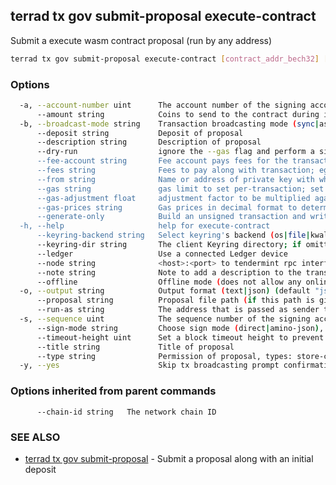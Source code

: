 ## terrad tx gov submit-proposal execute-contract

Submit a execute wasm contract proposal (run by any address)

```sh Terrad
terrad tx gov submit-proposal execute-contract [contract_addr_bech32] [json_encoded_migration_args] [flags]
```

### Options

```sh Terrad
  -a, --account-number uint      The account number of the signing account (offline mode only)
      --amount string            Coins to send to the contract during instantiation
  -b, --broadcast-mode string    Transaction broadcasting mode (sync|async|block) (default "sync")
      --deposit string           Deposit of proposal
      --description string       Description of proposal
      --dry-run                  ignore the --gas flag and perform a simulation of a transaction, but don't broadcast it (when enabled, the local Keybase is not accessible)
      --fee-account string       Fee account pays fees for the transaction instead of deducting from the signer
      --fees string              Fees to pay along with transaction; eg: 10uatom
      --from string              Name or address of private key with which to sign
      --gas string               gas limit to set per-transaction; set to "auto" to calculate sufficient gas automatically (default 200000)
      --gas-adjustment float     adjustment factor to be multiplied against the estimate returned by the tx simulation; if the gas limit is set manually this flag is ignored  (default 1)
      --gas-prices string        Gas prices in decimal format to determine the transaction fee (e.g. 0.1uatom)
      --generate-only            Build an unsigned transaction and write it to STDOUT (when enabled, the local Keybase is not accessible)
  -h, --help                     help for execute-contract
      --keyring-backend string   Select keyring's backend (os|file|kwallet|pass|test|memory) (default "os")
      --keyring-dir string       The client Keyring directory; if omitted, the default 'home' directory will be used
      --ledger                   Use a connected Ledger device
      --node string              <host>:<port> to tendermint rpc interface for this chain (default "tcp://localhost:26657")
      --note string              Note to add a description to the transaction (previously --memo)
      --offline                  Offline mode (does not allow any online functionality
  -o, --output string            Output format (text|json) (default "json")
      --proposal string          Proposal file path (if this path is given, other proposal flags are ignored)
      --run-as string            The address that is passed as sender to the contract on proposal execution
  -s, --sequence uint            The sequence number of the signing account (offline mode only)
      --sign-mode string         Choose sign mode (direct|amino-json), this is an advanced feature
      --timeout-height uint      Set a block timeout height to prevent the tx from being committed past a certain height
      --title string             Title of proposal
      --type string              Permission of proposal, types: store-code/instantiate/migrate/update-admin/clear-admin/text/parameter_change/software_upgrade
  -y, --yes                      Skip tx broadcasting prompt confirmation
```

### Options inherited from parent commands

```
      --chain-id string   The network chain ID
```

### SEE ALSO

* [terrad tx gov submit-proposal](terrad_tx_gov_submit-proposal.md)	 - Submit a proposal along with an initial deposit


